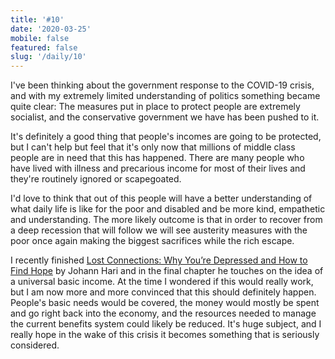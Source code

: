 ```yaml
---
title: '#10'
date: '2020-03-25'
mobile: false
featured: false
slug: '/daily/10'
---
```


I've been thinking about the government response to the COVID-19 crisis, and with my extremely limited understanding of politics something became quite clear: The measures put in place to protect people are extremely socialist, and the conservative government we have has been pushed to it.

It's definitely a good thing that people's incomes are going to be protected, but I can't help but feel that it's only now that millions of middle class people are in need that this has happened. There are many people who have lived with illness and precarious income for most of their lives and they're routinely ignored or scapegoated.

I'd love to think that out of this people will have a better understanding of what daily life is like for the poor and disabled and be more kind, empathetic and understanding. The more likely outcome is that in order to recover from a deep recession that will follow we will see austerity measures with the poor once again making the biggest sacrifices while the rich escape.

I recently finished [Lost Connections: Why You’re Depressed and How to Find Hope](https://www.amazon.co.uk/Lost-Connections-Youre-Depressed-Find/dp/1408878720) by Johann Hari and in the final chapter he touches on the idea of a universal basic income. At the time I wondered if this would really work, but I am now more and more convinced that this should definitely happen. People's basic needs would be covered, the money would mostly be spent and go right back into the economy, and the resources needed to manage the current benefits system could likely be reduced. It's huge subject, and I really hope in the wake of this crisis it becomes something that is seriously considered.
